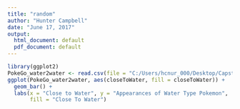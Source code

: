---
title: "random"
author: "Hunter Campbell"
date: "June 17, 2017"
output:
  html_document: default
  pdf_document: default
---

```{r echo = FALSE, message = FALSE}
library(ggplot2)
PokeGo_water2water <- read.csv(file = "C:/Users/hcnur_000/Desktop/Capstone Project/Capstone Project Data Wrangling/PokeGo_water2water.csv")
ggplot(PokeGo_water2water, aes(closeToWater, fill = closeToWater)) +
  geom_bar() +
  labs(x = "Close to Water", y = "Appearances of Water Type Pokemon",
       fill = "Close To Water")
```
